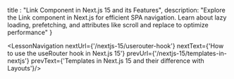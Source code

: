 
  title : "Link Component in Next.js 15 and its Features",
  description: "Explore the Link component in Next.js for efficient SPA navigation. Learn about lazy loading, prefetching, and attributes like scroll and replace to optimize performance"
}


<LessonNavigation nextUrl={'/nextjs-15/userouter-hook'} nextText={'How to use the useRouter hook in Next.js 15'} prevUrl={'/nextjs-15/templates-in-nextjs'} prevText={'Templates in Next.js 15 and their difference with Layouts'}/>
